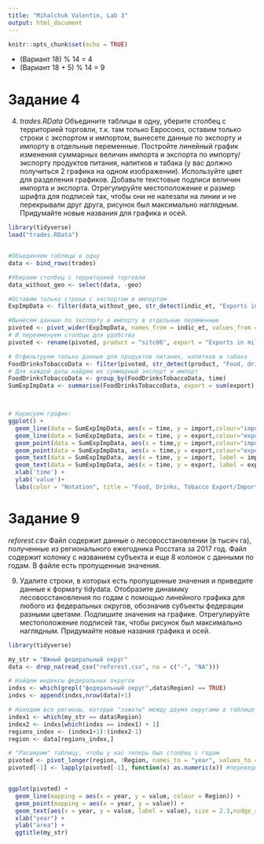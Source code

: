 ```yaml
---
title: "Mihalchuk Valentin, Lab 3"
output: html_document
---
```


```r
knitr::opts_chunk$set(echo = TRUE)
```

- (Вариант 18) % 14 = 4
- (Вариант 18 + 5) % 14 = 9


# Задание 4

4. _trades.RData_ Объедините таблицы в одну, уберите столбец с территорией торговли, т.к. там только Евросоюз, оставим только строки с экспортом и импортом, вынесете данные по экспорту и импорту в отдельные переменные. Постройте линейный график изменения суммарных величин импорта и экспорта по импорту/экспорту продуктов питания, напитков и табака (у вас должно получиться 2 графика на одном изображении). Используйте цвет для разделения графиков. Добавьте текстовые подписи величин импорта и экспорта. Отрегулируйте местоположение и размер шрифта для подписей так, чтобы они не налезали на линии и не перекрывали друг друга, рисунок был максимально наглядным. Придумайте новые названия для графика и осей.

```r
library(tidyverse)
load("trades.RData")


#Объединяем таблицы в одну
data <- bind_rows(trades)

#Убираем столбец с территорией торговли
data_without_geo <- select(data, -geo)

#Оставим только строки с экспортом и импортом
ExpImpData <- filter(data_without_geo, str_detect(indic_et, "Exports in|Imports in"))

#Вынесем данные по экспорту и импорту в отдельные переменные
pivoted <- pivot_wider(ExpImpData, names_from = indic_et, values_from = values) 
# И переименуем столбцы для удобства
pivoted <- rename(pivoted, product = "sitc06", export = "Exports in million of ECU/EURO", import = "Imports in million of ECU/EURO")

# Отфильтруем только данные для продуктов питания, напитков и табака
FoodDrinksTobaccoData <- filter(pivoted, str_detect(product, "Food, drinks and tobacco"))
# Для каждой даты найдем их суммарный экспорт и импорт
FoodDrinksTobaccoData <- group_by(FoodDrinksTobaccoData, time)
SumExpImpData <- summarise(FoodDrinksTobaccoData, export = sum(export), import = sum(import))



# Нарисуем график:
ggplot() + 
  geom_line(data = SumExpImpData, aes(x = time, y = import,colour="import")) +
  geom_line(data = SumExpImpData, aes(x = time, y = export,colour="export"))+
  geom_point(data = SumExpImpData, aes(x = time,y = import,colour="import"),size = 1)+
  geom_point(data = SumExpImpData, aes(x = time,y = export,colour="export"), size = 1)+
  geom_text(data = SumExpImpData, aes(x = time, y = import, label = import,colour="import"), size = 2,nudge_x = 268, nudge_y = -1500) +
  geom_text(data = SumExpImpData, aes(x = time, y = export, label = export, colour="export"), size = 2,nudge_x = -300, nudge_y = 1000) +
  xlab('time') +
  ylab('value')+
  labs(color = "Notation", title = "Food, Drinks, Tobacco Export/Import")


```

# Задание 9

_reforest.csv_ Файл содержит данные о лесовосстановлении (в тысяч га), полученные из регионального ежегодника Росстата за 2017 год. Файл содержит колонку с названием субъекта и еще 8 колонок с данными по годам. В файле есть пропущенные значения.

9. Удалите строки, в которых есть пропущенные значения и приведите данные к формату tidydata. Отобразите динамику лесовосстановления по годам с помощью линейного графика для любого из федеральных округов, обозначив субъекты федерации разными цветами. Подпишите значения на графике. Отрегулируйте местоположение подписей так, чтобы рисунок был максимально наглядным. Придумайте новые назания графика и осей.


```r
library(tidyverse)

my_str = "Южный федеральный округ"
data <- drop_na(read_csv("reforest.csv", na = c("-", "NA")))

# Найдем индексы федеральных округов
indxs <- which(grepl("федеральный округ",data$Region) == TRUE)
indxs <- append(indxs,nrow(data)+1)

# Находим все регионы, которые "зажаты" между двумя округами в таблице (все они будут принадлежать верхнему округу в таблице)
index1 <- which(my_str == data$Region)
index2 <- indxs[which(indxs == index1) + 1]
regions_index <- (index1+1):(index2-1)
region <- data[regions_index,]

# "Расширим" таблицу, чтобы у нас теперь был столбец с годом
pivoted <- pivot_longer(region, !Region, names_to = "year", values_to = "value")
pivoted[-1] <- lapply(pivoted[-1], function(x) as.numeric(x)) #переведем все в числа


ggplot(pivoted) +
  geom_line(mapping = aes(x = year, y = value, colour = Region)) +
  geom_point(mapping = aes(x = year, y = value)) + 
  geom_text(aes(x = year, y = value, label = value), size = 2.3,nudge_x= -0.070, nudge_y = -0.045)+
  xlab("year") + 
  ylab("area") + 
  ggtitle(my_str)


```

